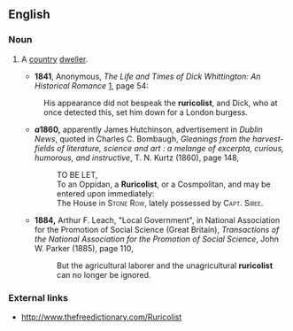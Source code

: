 ==English==

===Noun===
{{en-noun}}

# {{rare|obsolete}} A [[country]] [[dweller]].
#*'''1841''', Anonymous, ''The Life and Times of Dick Whittington: An Historical Romance'' [http://books.google.com/books?id=kAYoAAAAMAAJ], page 54:
#:His appearance did not bespeak the '''ruricolist''', and Dick, who at once detected this, set him down for a London burgess.
#*'''''a''1860,''' apparently James Hutchinson, advertisement in ''Dublin News'', quoted in Charles C. Bombaugh, ''Gleanings from the harvest-fields of literature, science and art : a melange of excerpta, curious, humorous, and instructive'', T. N. Kurtz (1860), page 148,
#*:TO BE LET,
#*:To an Oppidan, a '''Ruricolist''', or a Cosmpolitan, and may be entered upon immediately:
#*:The House in <span style="font-variant:small-caps">Stone Row</span>, lately possessed by <span style="font-variant:small-caps">Capt. Siree</span>.
#*'''1884,''' Arthur F. Leach, "Local Government", in National Association for the Promotion of Social Science (Great Britain), ''Transactions of the National Association for the Promotion of Social Science'', John W. Parker (1885), page 110,
#*:But the agricultural laborer and the unagricultural '''ruricolist''' can no longer be ignored.

===External links===
*http://www.thefreedictionary.com/Ruricolist